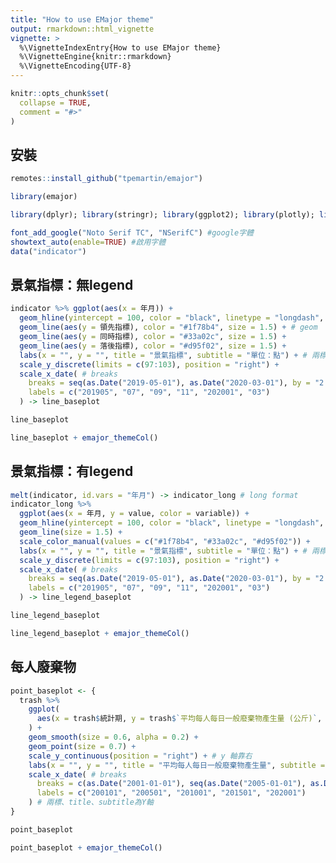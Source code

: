 ```yaml
---
title: "How to use EMajor theme"
output: rmarkdown::html_vignette
vignette: >
  %\VignetteIndexEntry{How to use EMajor theme}
  %\VignetteEngine{knitr::rmarkdown}
  %\VignetteEncoding{UTF-8}
---
```


```r
knitr::opts_chunk$set(
  collapse = TRUE,
  comment = "#>"
)
```

## 安裝

```r
remotes::install_github("tpemartin/emajor")
```


```r
library(emajor)

library(dplyr); library(stringr); library(ggplot2); library(plotly); library(lubridate); library(readr); library(tidyr); library(showtext);library(grid);library(readxl);library(gridExtra); library(reshape2)

font_add_google("Noto Serif TC", "NSerifC") #google字體
showtext_auto(enable=TRUE) #啟用字體
data("indicator")
```

## 景氣指標：無legend

```r
indicator %>% ggplot(aes(x = 年月)) +
  geom_hline(yintercept = 100, color = "black", linetype = "longdash", size = 0.3) + # 標準線
  geom_line(aes(y = 領先指標), color = "#1f78b4", size = 1.5) + # geom
  geom_line(aes(y = 同時指標), color = "#33a02c", size = 1.5) +
  geom_line(aes(y = 落後指標), color = "#d95f02", size = 1.5) +
  labs(x = "", y = "", title = "景氣指標", subtitle = "單位：點") + # 兩標、title、subtitle為Y軸
  scale_y_discrete(limits = c(97:103), position = "right") +
  scale_x_date( # breaks
    breaks = seq(as.Date("2019-05-01"), as.Date("2020-03-01"), by = "2 month"),
    labels = c("201905", "07", "09", "11", "202001", "03")
  ) -> line_baseplot

line_baseplot
```


```r
line_baseplot + emajor_themeCol()
```

## 景氣指標：有legend

```r
melt(indicator, id.vars = "年月") -> indicator_long # long format
indicator_long %>% 
  ggplot(aes(x = 年月, y = value, color = variable)) +
  geom_hline(yintercept = 100, color = "black", linetype = "longdash", size = 0.3) + # 標準線
  geom_line(size = 1.5) +
  scale_color_manual(values = c("#1f78b4", "#33a02c", "#d95f02")) +
  labs(x = "", y = "", title = "景氣指標", subtitle = "單位：點") + # 兩標、title
  scale_y_discrete(limits = c(97:103), position = "right") +
  scale_x_date( # breaks
    breaks = seq(as.Date("2019-05-01"), as.Date("2020-03-01"), by = "2 month"),
    labels = c("201905", "07", "09", "11", "202001", "03")
  ) -> line_legend_baseplot

line_legend_baseplot
```


```r
line_legend_baseplot + emajor_themeCol()
```

## 每人廢棄物

```r
point_baseplot <- {
  trash %>%
    ggplot(
      aes(x = trash$統計期, y = trash$`平均每人每日一般廢棄物產生量 (公斤)`, color = trash$統計區)
    ) +
    geom_smooth(size = 0.6, alpha = 0.2) +
    geom_point(size = 0.7) +
    scale_y_continuous(position = "right") + # y 軸靠右
    labs(x = "", y = "", title = "平均每人每日一般廢棄物產生量", subtitle = "單位：公斤") +
    scale_x_date( # breaks
      breaks = c(as.Date("2001-01-01"), seq(as.Date("2005-01-01"), as.Date("2020-01-01"), by = "5 year")),
      labels = c("200101", "200501", "201001", "201501", "202001")
    ) # 兩標、title、subtitle為Y軸
}

point_baseplot
```

```r
point_baseplot + emajor_themeCol()
```

